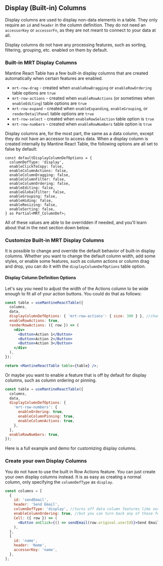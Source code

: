 
<Head>
  <title>{'Display (Built-in) Columns - Mantine React Table Open Docs'}</title>
  <meta
    name="description"
    content="How to create or edit display columns in Mantine React Table"
  />
</Head>

## Display (Built-in) Columns

Display columns are used to display non-data elements in a table. They only require an `id` and `header` in the column definition. They do not need an `accessorKey` or `accessorFn`, as they are not meant to connect to your data at all.

Display columns do not have any processing features, such as sorting, filtering, grouping, etc. enabled on them by default.

### Built-in MRT Display Columns

Mantine React Table has a few built-in display columns that are created automatically when certain features are enabled.

- `mrt-row-drag` - created when `enableRowDragging` or `enableRowOrdering` table options are `true`
- `mrt-row-actions` - created when `enableRowActions` (or sometimes when `enableEditing`) table options are `true`
- `mrt-row-expand` - created when `enableExpanding`, `enableGrouping`, or `renderDetailPanel` table options are `true`
- `mrt-row-select` - created when `enableRowSelection` table option is `true`
- `mrt-row-numbers` - created when `enableRowNumbers` table option is `true`

Display columns are, for the most part, the same as a data column, except they do not have an accessor to access data. When a display column is created internally by Mantine React Table, the following options are all set to false by default:

```tsx
const defaultDisplayColumnDefOptions = {
  columnDefType: 'display',
  enableClickToCopy: false,
  enableColumnActions: false,
  enableColumnDragging: false,
  enableColumnFilter: false,
  enableColumnOrdering: false,
  enableEditing: false,
  enableGlobalFilter: false,
  enableGrouping: false,
  enableHiding: false,
  enableResizing: false,
  enableSorting: false,
} as Partial<MRT_ColumnDef>;
```

All of these values are able to be overridden if needed, and you'll learn about that in the next section down below.

### Customize Built-in MRT Display Columns

It is possible to change and override the default behavior of built-in display columns. Whether you want to change the default column width, add some styles, or enable some features, such as column actions or column drag and drop, you can do it with the `displayColumnDefOptions` table option.

#### Display Column Definition Options

Let's say you need to adjust the width of the Actions column to be wide enough to fit all of your action buttons. You could do that as follows:

```jsx
const table = useMantineReactTable({
  columns,
  data,
  displayColumnDefOptions: { 'mrt-row-actions': { size: 300 } }, //change width of actions column to 300px
  enableRowActions: true,
  renderRowActions: ({ row }) => (
    <div>
      <Button>Action 1</Button>
      <Button>Action 2</Button>
      <Button>Action 3</Button>
    </div>
  ),
});

return <MantineReactTable table={table} />;
```

Or maybe you want to enable a feature that is off by default for display columns, such as column ordering or pinning.

```jsx
const table = useMantineReactTable({
  columns,
  data,
  displayColumnDefOptions: {
    'mrt-row-numbers': {
      enableOrdering: true,
      enableColumnPinning: true,
      enableColumnActions: true,
    },
  },
  enableRowNumbers: true,
});
```

Here is a full example and demo for customizing display columns.

<Example />

### Create your own Display Columns

You do not have to use the built in Row Actions feature. You can just create your own display columns instead. It is as easy as creating a normal column, only specifying the `columnDefType` as `display`.

```jsx
const columns = [
  {
    id: 'sendEmail',
    header: 'Send Email',
    columnDefType: 'display', //turns off data column features like sorting, filtering, etc.
    enableColumnOrdering: true, //but you can turn back any of those features on if you want like this
    Cell: ({ row }) => (
      <Button onClick={() => sendEmail(row.original.userId)}>Send Email</Button>
    ),
  },
  {
    id: 'name',
    header: 'Name',
    accessorKey: 'name',
  },
];
```
